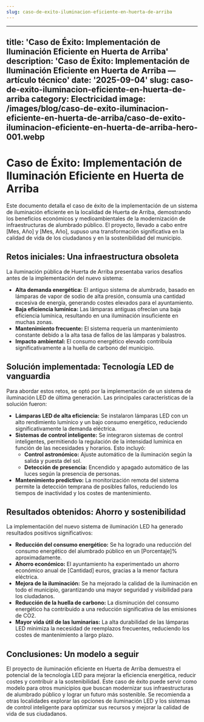 ```yaml
---
slug: caso-de-exito-iluminacion-eficiente-en-huerta-de-arriba
---
```










---
title: 'Caso de Éxito: Implementación de Iluminación Eficiente en Huerta de Arriba'
description: 'Caso de Éxito: Implementación de Iluminación Eficiente en Huerta de
  Arriba — artículo técnico'
date: '2025-09-04'
slug: caso-de-exito-iluminacion-eficiente-en-huerta-de-arriba
category: Electricidad
image: /images/blog/caso-de-exito-iluminacion-eficiente-en-huerta-de-arriba/caso-de-exito-iluminacion-eficiente-en-huerta-de-arriba-hero-001.webp
---

# Caso de Éxito: Implementación de Iluminación Eficiente en Huerta de Arriba

Este documento detalla el caso de éxito de la implementación de un sistema de iluminación eficiente en la localidad de Huerta de Arriba, demostrando los beneficios económicos y medioambientales de la modernización de infraestructuras de alumbrado público.  El proyecto, llevado a cabo entre [Mes, Año] y [Mes, Año], supuso una transformación significativa en la calidad de vida de los ciudadanos y en la sostenibilidad del municipio.


## Retos iniciales: Una infraestructura obsoleta

La iluminación pública de Huerta de Arriba presentaba varios desafíos antes de la implementación del nuevo sistema:

* **Alta demanda energética:** El antiguo sistema de alumbrado, basado en lámparas de vapor de sodio de alta presión, consumía una cantidad excesiva de energía, generando costes elevados para el ayuntamiento.
* **Baja eficiencia lumínica:** Las lámparas antiguas ofrecían una baja eficiencia lumínica, resultando en una iluminación insuficiente en muchas zonas.
* **Mantenimiento frecuente:** El sistema requería un mantenimiento constante debido a la alta tasa de fallos de las lámparas y balastros.
* **Impacto ambiental:** El consumo energético elevado contribuía significativamente a la huella de carbono del municipio.


## Solución implementada: Tecnología LED de vanguardia

Para abordar estos retos, se optó por la implementación de un sistema de iluminación LED de última generación.  Las principales características de la solución fueron:

* **Lámparas LED de alta eficiencia:** Se instalaron lámparas LED con un alto rendimiento lumínico y un bajo consumo energético, reduciendo significativamente la demanda eléctrica.
* **Sistemas de control inteligente:** Se integraron sistemas de control inteligentes, permitiendo la regulación de la intensidad lumínica en función de las necesidades y horarios.  Esto incluyó:
    * **Control astronómico:** Ajuste automático de la iluminación según la salida y puesta del sol.
    * **Detección de presencia:** Encendido y apagado automático de las luces según la presencia de personas.
* **Mantenimiento predictivo:** La monitorización remota del sistema permite la detección temprana de posibles fallos, reduciendo los tiempos de inactividad y los costes de mantenimiento.


## Resultados obtenidos: Ahorro y sostenibilidad

La implementación del nuevo sistema de iluminación LED ha generado resultados positivos significativos:

* **Reducción del consumo energético:** Se ha logrado una reducción del consumo energético del alumbrado público en un [Porcentaje]% aproximadamente.
* **Ahorro económico:** El ayuntamiento ha experimentado un ahorro económico anual de [Cantidad] euros, gracias a la menor factura eléctrica.
* **Mejora de la iluminación:**  Se ha mejorado la calidad de la iluminación en todo el municipio, garantizando una mayor seguridad y visibilidad para los ciudadanos.
* **Reducción de la huella de carbono:** La disminución del consumo energético ha contribuido a una reducción significativa de las emisiones de CO2.
* **Mayor vida útil de las luminarias:** La alta durabilidad de las lámparas LED minimiza la necesidad de reemplazos frecuentes, reduciendo los costes de mantenimiento a largo plazo.


## Conclusiones: Un modelo a seguir

El proyecto de iluminación eficiente en Huerta de Arriba demuestra el potencial de la tecnología LED para mejorar la eficiencia energética, reducir costes y contribuir a la sostenibilidad.  Este caso de éxito puede servir como modelo para otros municipios que buscan modernizar sus infraestructuras de alumbrado público y lograr un futuro más sostenible.  Se recomienda a otras localidades explorar las opciones de iluminación LED y los sistemas de control inteligente para optimizar sus recursos y mejorar la calidad de vida de sus ciudadanos.
